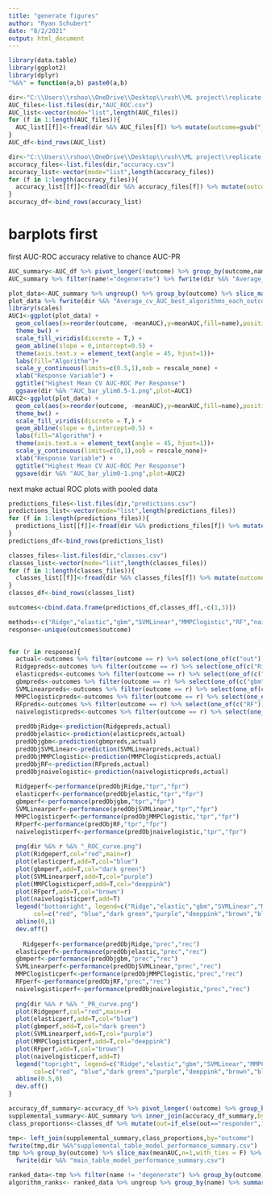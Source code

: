 ---
title: "generate figures"
author: "Ryan Schubert"
date: "8/2/2021"
output: html_document
---

```{r setup, include=FALSE}
library(data.table)
library(ggplot2)
library(dplyr)
"%&%" = function(a,b) paste0(a,b)
```


```{r}
dir<-"C:\\Users\\rshoo\\OneDrive\\Desktop\\rush\\ML project\\replicate all response models\\"
AUC_files<-list.files(dir,"AUC_ROC.csv")
AUC_list<-vector(mode="list",length(AUC_files))
for (f in 1:length(AUC_files)){
  AUC_list[[f]]<-fread(dir %&% AUC_files[f]) %>% mutate(outcome=gsub("_AUC_ROC.csv","",AUC_files[f]))
}
AUC_df<-bind_rows(AUC_list)
```

```{r}
dir<-"C:\\Users\\rshoo\\OneDrive\\Desktop\\rush\\ML project\\replicate all response models\\"
accuracy_files<-list.files(dir,"accuracy.csv")
accuracy_list<-vector(mode="list",length(accuracy_files))
for (f in 1:length(accuracy_files)){
  accuracy_list[[f]]<-fread(dir %&% accuracy_files[f]) %>% mutate(outcome=gsub("_accuracy.csv","",accuracy_files[f]))
}
accuracy_df<-bind_rows(accuracy_list)
```

# barplots first

first AUC-ROC
accuracy relative to chance
AUC-PR

```{r}
AUC_summary<-AUC_df %>% pivot_longer(!outcome) %>% group_by(outcome,name) %>% summarise(meanAUC=mean(value))
AUC_summary %>% filter(name!="degenerate") %>% fwrite(dir %&% "Average_cv_AUC_all_algorithms_and_outcomes.csv")

plot_data<-AUC_summary %>% ungroup() %>% group_by(outcome) %>% slice_max(meanAUC,n=1,with_ties = F)
plot_data %>% fwrite(dir %&% "Average_cv_AUC_best_algorithms_each_outcomes.csv")
library(scales)
AUC1<-ggplot(plot_data) +
  geom_col(aes(x=reorder(outcome, -meanAUC),y=meanAUC,fill=name),position="dodge") +
  theme_bw() +
  scale_fill_viridis(discrete = T,) +
  geom_abline(slope = 0,intercept=0.5) +
  theme(axis.text.x = element_text(angle = 45, hjust=1))+
  labs(fill="Algorithm")+
  scale_y_continuous(limits=c(0.5,1),oob = rescale_none) +
  xlab("Response Variable") +
  ggtitle("Highest Mean CV AUC-ROC Per Response")
  ggsave(dir %&% "AUC_bar_ylim0.5-1.png",plot=AUC1)
AUC2<-ggplot(plot_data) +
  geom_col(aes(x=reorder(outcome, -meanAUC),y=meanAUC,fill=name),position="dodge") +
  theme_bw() +
  scale_fill_viridis(discrete = T,) +
  geom_abline(slope = 0,intercept=0.5) +
  labs(fill="Algorithm") +
  theme(axis.text.x = element_text(angle = 45, hjust=1))+
  scale_y_continuous(limits=c(0,1),oob = rescale_none)+
  xlab("Response Variable") +
  ggtitle("Highest Mean CV AUC-ROC Per Response")
  ggsave(dir %&% "AUC_bar_ylim0-1.png",plot=AUC2)

```
next make actual ROC plots with pooled data


```{r}
predictions_files<-list.files(dir,"predictions.csv")
predictions_list<-vector(mode="list",length(predictions_files))
for (f in 1:length(predictions_files)){
  predictions_list[[f]]<-fread(dir %&% predictions_files[f]) %>% mutate(outcome=gsub("_predictions.csv","",predictions_files[f]))
}
predictions_df<-bind_rows(predictions_list)

classes_files<-list.files(dir,"classes.csv")
classes_list<-vector(mode="list",length(classes_files))
for (f in 1:length(classes_files)){
  classes_list[[f]]<-fread(dir %&% classes_files[f]) %>% mutate(outcome=gsub("_classes.csv","",classes_files[f]))
}
classes_df<-bind_rows(classes_list)

outcomes<-cbind.data.frame(predictions_df,classes_df[,-c(1,3)])

methods<-c("Ridge","elastic","gbm","SVMLinear","MMPClogistic","RF","naivelogistic")
response<-unique(outcomes$outcome)
  

for (r in response){
  actual<-outcomes %>% filter(outcome == r) %>% select(one_of(c("out"))) %>% unlist %>% unname() 
  Ridgepreds<-outcomes %>% filter(outcome == r) %>% select(one_of(c("Ridge"))) %>% unlist %>% unname()
  elasticpreds<-outcomes %>% filter(outcome == r) %>% select(one_of(c("elastic"))) %>% unlist %>% unname()
  gbmpreds<-outcomes %>% filter(outcome == r) %>% select(one_of(c("gbm"))) %>% unlist %>% unname()
  SVMLinearpreds<-outcomes %>% filter(outcome == r) %>% select(one_of(c("SVMLinear"))) %>% unlist %>% unname()
  MMPClogisticpreds<-outcomes %>% filter(outcome == r) %>% select(one_of(c("MMPClogistic"))) %>% unlist %>% unname()
  RFpreds<-outcomes %>% filter(outcome == r) %>% select(one_of(c("RF"))) %>% unlist %>% unname()
  naivelogisticpreds<-outcomes %>% filter(outcome == r) %>% select(one_of(c("naivelogistic"))) %>% unlist %>% unname() 
    
  predObjRidge<-prediction(Ridgepreds,actual)
  predObjelastic<-prediction(elasticpreds,actual)
  predObjgbm<-prediction(gbmpreds,actual)
  predObjSVMLinear<-prediction(SVMLinearpreds,actual)
  predObjMMPClogistic<-prediction(MMPClogisticpreds,actual)
  predObjRF<-prediction(RFpreds,actual)
  predObjnaivelogistic<-prediction(naivelogisticpreds,actual)
  
  Ridgeperf<-performance(predObjRidge,"tpr","fpr")
  elasticperf<-performance(predObjelastic,"tpr","fpr")
  gbmperf<-performance(predObjgbm,"tpr","fpr")
  SVMLinearperf<-performance(predObjSVMLinear,"tpr","fpr")
  MMPClogisticperf<-performance(predObjMMPClogistic,"tpr","fpr")
  RFperf<-performance(predObjRF,"tpr","fpr")
  naivelogisticperf<-performance(predObjnaivelogistic,"tpr","fpr")
  
  png(dir %&% r %&% "_ROC_curve.png")
  plot(Ridgeperf,col="red",main=r)
  plot(elasticperf,add=T,col="blue")
  plot(gbmperf,add=T,col="dark green")
  plot(SVMLinearperf,add=T,col="purple")
  plot(MMPClogisticperf,add=T,col="deeppink")
  plot(RFperf,add=T,col="brown")
  plot(naivelogisticperf,add=T)
  legend("bottomright", legend=c("Ridge","elastic","gbm","SVMLinear","MMPClogistic","RF","naivelogistic"),
       col=c("red", "blue","dark green","purple","deeppink","brown","black"), lty=1:7, cex=0.8)
  abline(0,1)
  dev.off()
  
    Ridgeperf<-performance(predObjRidge,"prec","rec")
  elasticperf<-performance(predObjelastic,"prec","rec")
  gbmperf<-performance(predObjgbm,"prec","rec")
  SVMLinearperf<-performance(predObjSVMLinear,"prec","rec")
  MMPClogisticperf<-performance(predObjMMPClogistic,"prec","rec")
  RFperf<-performance(predObjRF,"prec","rec")
  naivelogisticperf<-performance(predObjnaivelogistic,"prec","rec")
  
  png(dir %&% r %&% "_PR_curve.png")
  plot(Ridgeperf,col="red",main=r)
  plot(elasticperf,add=T,col="blue")
  plot(gbmperf,add=T,col="dark green")
  plot(SVMLinearperf,add=T,col="purple")
  plot(MMPClogisticperf,add=T,col="deeppink")
  plot(RFperf,add=T,col="brown")
  plot(naivelogisticperf,add=T)
  legend("topright", legend=c("Ridge","elastic","gbm","SVMLinear","MMPClogistic","RF","naivelogistic"),
       col=c("red", "blue","dark green","purple","deeppink","brown","black"), lty=1:7, cex=0.8)
  abline(0.5,0)
  dev.off()
}

```



```{r}
accuracy_df_summary<-accuracy_df %>% pivot_longer(!outcome) %>% group_by(outcome,name) %>% summarise(meanAccuracy=mean(value))%>% ungroup() 
supplemental_summary<-AUC_summary %>% inner_join(accuracy_df_summary,by=c("name","outcome"))
class_proportions<-classes_df %>% mutate(out=if_else(out=="responder",1,0)) %>% group_by(outcome) %>% summarise(count1=sum(out == 1),count0=sum(out == 0)) %>% mutate(percent_responder=count1/(count0+count1))

tmp<- left_join(supplemental_summary,class_proportions,by="outcome")
fwrite(tmp,dir %&%"supplemental_table_model_performance_summary.csv")
tmp %>% group_by(outcome) %>% slice_max(meanAUC,n=1,with_ties = F) %>% ungroup() %>%
  fwrite(dir %&% "main_table_model_performance_summary.csv")

```



```{r}
ranked_data<-tmp %>% filter(name != "degenerate") %>% group_by(outcome) %>% mutate(rank=rank(meanAUC))
algorithm_ranks<- ranked_data %>% ungroup %>% group_by(name) %>% summarise(average_rank=median(rank)) %>% arrange(average_rank)
```

